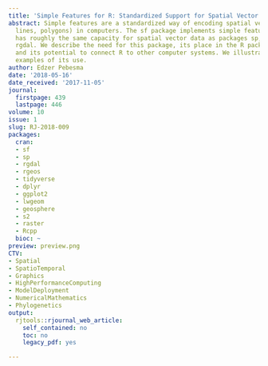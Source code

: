 ```yaml
---
title: 'Simple Features for R: Standardized Support for Spatial Vector Data'
abstract: Simple features are a standardized way of encoding spatial vector data (points,
  lines, polygons) in computers. The sf package implements simple features in R, and
  has roughly the same capacity for spatial vector data as packages sp, rgeos, and
  rgdal. We describe the need for this package, its place in the R package ecosystem,
  and its potential to connect R to other computer systems. We illustrate this with
  examples of its use.
author: Edzer Pebesma
date: '2018-05-16'
date_received: '2017-11-05'
journal:
  firstpage: 439
  lastpage: 446
volume: 10
issue: 1
slug: RJ-2018-009
packages:
  cran:
  - sf
  - sp
  - rgdal
  - rgeos
  - tidyverse
  - dplyr
  - ggplot2
  - lwgeom
  - geosphere
  - s2
  - raster
  - Rcpp
  bioc: ~
preview: preview.png
CTV:
- Spatial
- SpatioTemporal
- Graphics
- HighPerformanceComputing
- ModelDeployment
- NumericalMathematics
- Phylogenetics
output:
  rjtools::rjournal_web_article:
    self_contained: no
    toc: no
    legacy_pdf: yes

---
```

